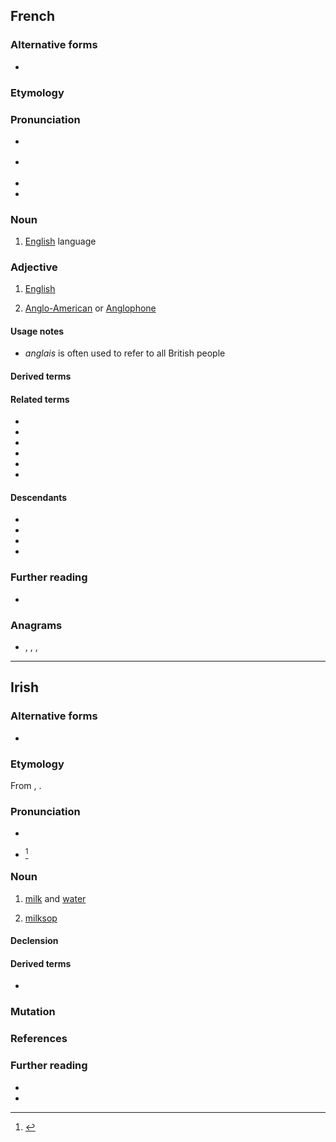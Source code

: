 {{also|Anglais}}
==French==

===Alternative forms===
* {{alt|fr|anglois||archaic}}

===Etymology===
{{af|fr|Angle|-ais|t2={{l|en|-ese}}}}

===Pronunciation===
* {{a|France}} {{fr-IPA}}
* {{a|Quebec}} {{fr-IPA|ãglais}}
* {{audio|fr|Fr-anglais-fr.ogg|audio (France)}}
* {{rhymes|fr|ɛ|s=2}}

===Noun===
{{fr-noun|m|-}}

# [[English]] language
#: {{uxi|fr|Il parle '''anglais'''.|He speaks English.}}

===Adjective===
{{fr-adj}}

# [[English]]
#: {{uxi|fr|Il est '''anglais'''.|He is English.}}
#: {{uxi|fr|Ceci n'est pas un avion '''anglais'''.|This is not an English airplane}}
# {{lb|fr|Louisiana French}} [[Anglo-American]] or [[Anglophone]]
#: {{syn|fr|yankee}}

====Usage notes====
* ''anglais'' is often used to refer to all British people

====Derived terms====
{{col3|fr
|à l'anglaise
|anglais américain
|anglais britannique
|anglais sud-africain
|arc long anglais
|assiette anglaise
|capote anglaise
|clé anglaise
|cor anglais
|filer à l'anglaise
|je ne parle pas anglais
|moyen anglais
|parles-tu anglais
|parlez-vous anglais
|vice anglais
}}

====Related terms====
* {{l|fr|anglophone}}
* {{l|fr|Angleterre}}
* {{l|fr|angliche}}
* {{l|fr|anglaiser}}
* {{l|fr|crème anglaise}}
* {{l|fr|filer à l'anglaise}}

====Descendants====
* {{desc|en|Angrez|bor=1}}
* {{desc|hi|अंग्रेज़|bor=1}}
* {{desc|ta|ஆங்கிலேய}}
* {{desc|wo|Angale|bor=1}}

===Further reading===
* {{R:TLFi}}

===Anagrams===
* {{l|fr|alignas}}, {{l|fr|glanais}}, {{l|fr|sanglai}}, {{l|fr|signala}}

{{C|fr|England|English|Languages}}

----

==Irish==

===Alternative forms===
* {{alter|ga|angarais|eanglais}}

===Etymology===
From {{inh|ga|sga|englas}}, {{m|sga|anglas|g=f|t=a weak, mixed beverage, milk diluted with water; whey}}.

===Pronunciation===
* {{IPA|ga|/ˈaŋɡl̪ˠəʃ/|/ˈaŋɡlˠəʃ/}}
* {{a|Ulster}} {{IPA|ga|/ˈãːlˠəʃ/|/ˈãːl̪ˠəʃ/}}<ref>{{R:ga:Quiggin|65}}</ref>

===Noun===
{{ga-noun|f|~e|-}}

# [[milk]] and [[water]]
# {{qualifier|of person}} [[milksop]]

====Declension====
{{ga-decl-f2-nopl|a|nglais|nglaise}}

====Derived terms====
* {{l|ga|anglais tae|t=weak, lukewarm, tea}}

===Mutation===
{{ga-mut}}

===References===
<references/>

===Further reading===
* {{R:ga:Ó Dónaill}}
* {{R:DIL|20092|head=englas, anglas}}

{{topics|ga|Liquids|People}}